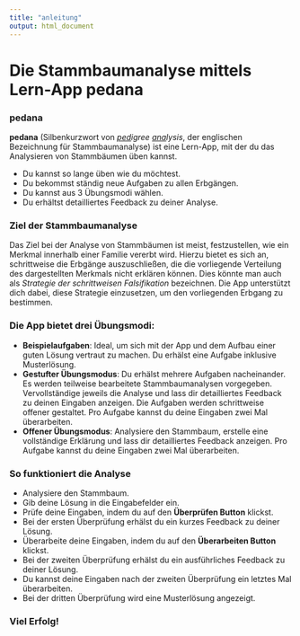 ```yaml
---
title: "anleitung"
output: html_document
---
```


# Die Stammbaumanalyse mittels Lern-App pedana

### pedana

**pedana** (Silbenkurzwort von <i><u>ped</u>igree <u>ana</u>lysis</i>, der
englischen Bezeichnung für Stammbaumanalyse) ist eine Lern-App, mit der du das 
Analysieren von Stammbäumen üben kannst.

* Du kannst so lange üben wie du möchtest.
* Du bekommst ständig neue Aufgaben zu allen Erbgängen.
* Du kannst aus 3 Übungsmodi wählen.
* Du erhältst detailliertes Feedback zu deiner Analyse.

### Ziel der Stammbaumanalyse

Das Ziel bei der Analyse von Stammbäumen ist meist, festzustellen, wie ein 
Merkmal innerhalb einer Familie vererbt wird. Hierzu bietet es sich an, 
schrittweise die Erbgänge auszuschließen, die die vorliegende Verteilung des 
dargestellten Merkmals nicht erklären können. Dies könnte man auch als 
*Strategie der schrittweisen Falsifikation* bezeichnen. Die App unterstützt dich 
dabei, diese Strategie einzusetzen, um den vorliegenden Erbgang zu bestimmen.

### Die App bietet drei Übungsmodi:

* **Beispielaufgaben**: Ideal, um sich mit der App und dem Aufbau einer guten Lösung vertraut zu machen. Du erhälst eine Aufgabe inklusive Musterlösung. 
* **Gestufter Übungsmodus**: Du erhälst mehrere Aufgaben nacheinander. Es werden teilweise bearbeitete Stammbaumanalysen vorgegeben. Vervollständige jeweils die Analyse und lass dir detailliertes Feedback zu deinen Eingaben anzeigen. Die Aufgaben werden schrittweise offener gestaltet. Pro Aufgabe kannst du deine Eingaben zwei Mal überarbeiten.
* **Offener Übungsmodus**: Analysiere den Stammbaum, erstelle eine vollständige Erklärung und lass dir detailliertes Feedback anzeigen. Pro Aufgabe kannst du deine Eingaben zwei Mal überarbeiten.

### So funktioniert die Analyse

* Analysiere den Stammbaum.
* Gib deine Lösung in die Eingabefelder ein. 
* Prüfe deine Eingaben, indem du auf den <i class='fa fa-check'></i> **Überprüfen Button** klickst.
* Bei der ersten Überprüfung erhälst du ein kurzes Feedback zu deiner Lösung.
* Überarbeite deine Eingaben, indem du auf den <i class='fa fa-edit'></i> **Überarbeiten Button** klickst.
* Bei der zweiten Überprüfung erhälst du ein ausführliches Feedback zu deiner Lösung.
* Du kannst deine Eingaben nach der zweiten Überprüfung ein letztes Mal überarbeiten.
* Bei der dritten Überprüfung wird eine Musterlösung angezeigt.

### Viel Erfolg!
